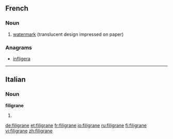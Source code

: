 ==French==

===Noun===
{{infl|fr|noun|g=m}}

# [[watermark]] (translucent design impressed on paper)

{{tbot entry|French|watermark|2009|August|fr}}

===Anagrams===
* [[infligera#French|infligera]]

----

==Italian==

===Noun===
'''filigrane''' {{f}}

# {{plural of|filigrana|lang=it}}

[[de:filigrane]]
[[et:filigrane]]
[[fr:filigrane]]
[[io:filigrane]]
[[ru:filigrane]]
[[fi:filigrane]]
[[vi:filigrane]]
[[zh:filigrane]]